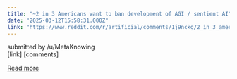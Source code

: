 ```yaml
---
title: "~2 in 3 Americans want to ban development of AGI / sentient AI"
date: "2025-03-12T15:58:31.000Z"
link: "https://www.reddit.com/r/artificial/comments/1j9nckg/2_in_3_americans_want_to_ban_development_of_agi/"
---
```


submitted by    /u/MetaKnowing  
 [link]   [comments]

[Read more](https://www.reddit.com/r/artificial/comments/1j9nckg/2_in_3_americans_want_to_ban_development_of_agi/)
